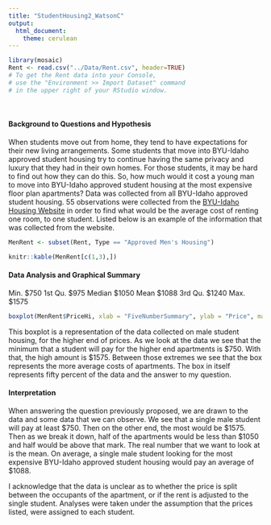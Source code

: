 ---
title: "StudentHousing2_WatsonC"
output: 
  html_document:
    theme: cerulean
---

```{r, include=FALSE}
library(mosaic)
Rent <- read.csv("../Data/Rent.csv", header=TRUE)
# To get the Rent data into your Console, 
# use the "Environment >> Import Dataset" command 
# in the upper right of your RStudio window.
```

<br />

<!-- Instructions: 

Using the Student Housing Analysis as an example, come up with an interesting question that could be answered with the "Rent" dataset that is provided above. 

Write a Background that gives meaning to your question of interest.

State your Question.

Perform an appropriate "Analysis" that gives useful information for answering your question.

Interpret your analysis and expound on your findings. -->

#### Background to Questions and Hypothesis
When students move out from home, they tend to have expectations for their new living arrangements. Some students that move into BYU-Idaho approved student housing try to continue having the same privacy and luxury that they had in their own homes. For those students, it may be hard to find out how they can do this. So, how much would it cost a young man to move into BYU-Idaho approved student housing at the most expensive floor plan apartments? Data was collected from all BYU-Idaho approved student housing. 55 observations were 
collected from the [BYU-Idaho Housing Website](https://web.byui.edu/tis/search) in order to find what would be the average cost of renting one room, to one student. Listed below is an example of the information that was collected from the website.
```{r, echo=FALSE}
MenRent <- subset(Rent, Type == "Approved Men's Housing")
```
```{r, echo=FALSE}
knitr::kable(MenRent[c(1,3),])
```

#### Data Analysis and Graphical Summary
Min. $750 1st Qu. $975  Median $1050  Mean  $1088  3rd Qu. $1240   Max.  $1575 

```{r, echo=FALSE}
boxplot(MenRent$PriceHi, xlab = "FiveNumberSummary", ylab = "Price", main = "MaleSingleRoomPrices")
```
This boxplot is a representation of the data collected on male student housing, for the higher end of prices. As we look at the data we see that the minimum that a student will pay for the higher end apartments is $750. With that, the high amount is $1575. Between those extremes we see that the box represents the more average costs of apartments. The box in itself represents fifty percent of the data and the answer to my question.

#### Interpretation
When answering the question previously proposed, we are drawn to the data and some data that we can observe. We see that a single male student will pay at least $750. Then on the other end, the most would be $1575. Then as we break it down, half of the apartments would be less than $1050 and half would be above that mark. The real number that we want to look at is the mean. On average, a single male student looking for the most expensive BYU-Idaho approved student housing would pay an average of $1088.

I acknowledge that the data is unclear as to whether the price is split between the occupants of the apartment, or if the rent is adjusted to the single student. Analyses were taken under the assumption that the prices listed, were assigned to each student.